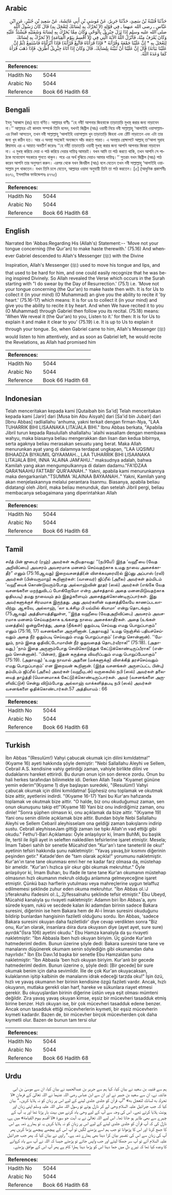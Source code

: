 ## Arabic


<div dir="rtl" lang="ar" style={{fontSize:'larger',backgroundColor:'#f8f9fa',padding:20}}>
حَدَّثَنَا قُتَيْبَةُ بْنُ سَعِيدٍ، حَدَّثَنَا جَرِيرٌ، عَنْ مُوسَى بْنِ أَبِي عَائِشَةَ، عَنْ سَعِيدِ بْنِ جُبَيْرٍ، عَنِ ابْنِ عَبَّاسٍ ـ رضى الله عنهما ـ فِي قَوْلِهِ ‏(‏لاَ تُحَرِّكْ بِهِ لِسَانَكَ لِتَعْجَلَ بِهِ‏)‏ قَالَ كَانَ رَسُولُ اللَّهِ صلى الله عليه وسلم إِذَا نَزَلَ جِبْرِيلُ بِالْوَحْىِ وَكَانَ مِمَّا يُحَرِّكُ بِهِ لِسَانَهُ وَشَفَتَيْهِ فَيَشْتَدُّ عَلَيْهِ وَكَانَ يُعْرَفُ مِنْهُ، فَأَنْزَلَ اللَّهُ الآيَةَ الَّتِي فِي ‏(‏لاَ أُقْسِمُ بِيَوْمِ الْقِيَامَةِ‏)‏ ‏(‏لاَ تُحَرِّكْ بِهِ لِسَانَكَ لِتَعْجَلَ بِهِ * إِنَّ عَلَيْنَا جَمْعَهُ وَقُرْآنَهُ * فَإِذَا قَرَأْنَاهُ فَاتَّبِعْ قُرْآنَهُ‏)‏ فَإِذَا أَنْزَلْنَاهُ فَاسْتَمِعْ ‏(‏ثُمَّ إِنَّ عَلَيْنَا بَيَانَهُ‏)‏ قَالَ إِنَّ عَلَيْنَا أَنْ نُبَيِّنَهُ بِلِسَانِكَ‏.‏ قَالَ وَكَانَ إِذَا أَتَاهُ جِبْرِيلُ أَطْرَقَ، فَإِذَا ذَهَبَ قَرَأَهُ كَمَا وَعَدَهُ اللَّهُ‏.‏
</div>
<div style={{backgroundColor:'#f8f9fa',padding:20, marginBottom: 10}}><table> <thead> <tr> <th>References:</th> <th></th> </tr> </thead> <tbody><tr><td>Hadith No</td><td>5044</td></tr><tr><td>Arabic No</td><td>5044</td></tr><tr><td>Reference</td><td>Book 66 Hadith 68</td></tr></tbody></table></div>

## Bengali


<div dir="ltr" lang="bn" style={{fontSize:'larger',backgroundColor:'#f8f9fa',padding:20}}>
ইবনু ‘আব্বাস (রাঃ) হতে বর্ণিত। আল্লাহর বাণীঃ ‘‘হে নবী! আপনার জিহবাকে তাড়াতাড়ি মুখস্থ করার জন্য নাড়াবেন না।’’ আল্লাহর এই কালাম সম্পর্কে তিনি বলেন, যখনই জিব্রীল (আঃ) ওয়াহী নিয়ে নবী সাল্লাল্লাহু ‘আলাইহি ওয়াসাল্লাম-এর নিকট আসতেন, তখন নবী সাল্লাল্লাহু ‘আলাইহি ওয়াসাল্লাম খুব তাড়াতাড়ি জিহবা এবং ঠোঁট নাড়াতেন এবং এটা তার জন্য খুব কঠিন হত। আর এ অবস্থা সহজেই অন্যজনে আঁচ করতে পারত। এ অবস্থার প্রেক্ষাপটে আল্লাহ্ তা‘আলা সূরাহ ক্বিয়ামাহ এর এ আয়াত অবতীর্ণ করেনঃ ‘‘হে নবী! তাড়াতাড়ি ওয়াহী মুখস্থ করার জন্য আপনি আপনার জিহ্বা নাড়াবেন না। এ মুখস্থ করিয়ে দেয়া ও পাঠ করিয়ে দেয়ার দায়িত্ব আমারই। যখন আমি তা পাঠ করতে থাকি, তখন আপনি সে পাঠকে মনোযোগ সহকারে শুনতে থাকুন। পরে এর অর্থ বুঝিয়ে দেয়াও আমার দায়িত্ব।’’ সুতরাং যখন জিব্রীল (আঃ) পাঠ করেন আপনি তার অনুসরণ করুন। এরপর থেকে যখন জিবরীল (আঃ) বলে যেতেন তখন নবী সাল্লাল্লাহু ‘আলাইহি ওয়াসাল্লাম চুপ থাকতেন। যখন তিনি চলে যেতেন, আল্লাহর ওয়াদা অনুযায়ী তিনি তা পাঠ করতেন। [৫] (আধুনিক প্রকাশনীঃ ৪৬৭১, ইসলামিক ফাউন্ডেশনঃ ৪৭৭৫)
</div>
<div style={{backgroundColor:'#f8f9fa',padding:20, marginBottom: 10}}><table> <thead> <tr> <th>References:</th> <th></th> </tr> </thead> <tbody><tr><td>Hadith No</td><td>5044</td></tr><tr><td>Arabic No</td><td>5044</td></tr><tr><td>Reference</td><td>Book 66 Hadith 68</td></tr></tbody></table></div>

## English


<div dir="ltr" lang="en" style={{fontSize:'larger',backgroundColor:'#f8f9fa',padding:20}}>
Narrated Ibn 'Abbas:Regarding His (Allah's) Statement:-- 'Move not your tongue concerning (the Qur'an) to make haste therewith.' (75.16) And whenever Gabriel descended to Allah's Messenger (ﷺ) with the Divine Inspiration, Allah's Messenger (ﷺ) used to move his tongue and lips, and that used to be hard for him, and one could easily recognize that he was being inspired Divinely. So Allah revealed the Verse which occurs in the Surah starting with "I do swear by the Day of Resurrection.' (75.1) i.e. 'Move not your tongue concerning (the Qur'an) to make haste then with. It is for Us to collect it (in your mind) (O Muhammad) an give you the ability to recite it 'by heart.' (75.16-17) which means: It is for us to collect it (in your mind) and give you the ability to recite it by heart. And when We have recited it to you (O Muhammad) through Gabriel then follow you its recital. (75.18) means: 'When We reveal it (the Qur'an) to you, Listen to it.' for then: It is for Us to explain it and make it clear to you' (75.19) i.e. It is up to Us to explain it through your tongue. So, when Gabriel came to him, Allah's Messenger (ﷺ) would listen to him attentively, and as soon as Gabriel left, he would recite the Revelations, as Allah had promised him
</div>
<div style={{backgroundColor:'#f8f9fa',padding:20, marginBottom: 10}}><table> <thead> <tr> <th>References:</th> <th></th> </tr> </thead> <tbody><tr><td>Hadith No</td><td>5044</td></tr><tr><td>Arabic No</td><td>5044</td></tr><tr><td>Reference</td><td>Book 66 Hadith 68</td></tr></tbody></table></div>

## Indonesian


<div dir="ltr" lang="id" style={{fontSize:'larger',backgroundColor:'#f8f9fa',padding:20}}>
Telah menceritakan kepada kami [Qutaibah bin Sa'id] Telah menceritakan kepada kami [Jarir] dari [Musa bin Abu Aisyah] dari [Sa'id bin Jubair] dari [Ibnu Abbas] radliallahu 'anhuma, yakni terkait dengan firman-Nya, "LAA TUHARRIK BIHI LISAANAKA LITA'JALA BIHI." Ibnu Abbas berkata, "Apabila Jibril turun kepada Rasulullah shallallahu 'alaihi wasallam dengan membawa wahyu, maka biasanya beliau mengerakkan dan lisan dan kedua bibirnya, serta agaknya beliau merasakan sesuatu yang berat. Maka Allah menurunkan ayat yang di dalamnya terdapat ungkapan, "LAA UQSIMU BIHAADZA BIYAUMIL QIYAAMAH.., LAA TUHARRIK BIHI LISAANAKA LITA'JALA BIHI, INNA 'ALAINA JAM'AHU.." maksudnya adalah, bahwa Kamilah yang akan mengumpulkannya di dalam dadamu."FA'IDZAA QARA'NAAHU FATTABI' QUR'AANAH.." Yakni, apabila kami menurunkannya maka dengarkanlah."TSUMMA 'ALAINAA BAYAANAH.." Yakni, Kamilah yang akan menjelaskannya melalui perantara lisanmu. Biasanya, apabila beliau didatangi oleh Jibril, maka beliau menunduk, dan setelah Jibril pergi, beliau membacanya sebagaimana yang diperintahkan Allah
</div>
<div style={{backgroundColor:'#f8f9fa',padding:20, marginBottom: 10}}><table> <thead> <tr> <th>References:</th> <th></th> </tr> </thead> <tbody><tr><td>Hadith No</td><td>5044</td></tr><tr><td>Arabic No</td><td>5044</td></tr><tr><td>Reference</td><td>Book 66 Hadith 68</td></tr></tbody></table></div>

## Tamil


<div dir="ltr" lang="ta" style={{fontSize:'larger',backgroundColor:'#f8f9fa',padding:20}}>
சயீத் பின் ஜுபைர் (ரஹ்) அவர்கள் கூறியதாவது: ‘‘(நபியே!) இந்த ‘வஹீ’யை (வேத அறிவிப்பை) அவசரம் அவசரமாக மனனம் செய்வதற்காக உமது நாவை அசைக்காதீர்” எனும் (75:16ஆவது) இறைவசனத்தி(ன் விளக்கவுரையி)ல் இப்னு அப்பாஸ் (ரலி) அவர்கள் (பின்வருமாறு) கூறினார்கள்: (வானவர்) ஜிப்ரீல் (அலை) அவர்கள் தம்மிடம் ‘வஹீ’யைக் கொண்டுவரும்போது அல்லாஹ்வின் தூதர் (ஸல்) அவர்கள் (எங்கே வேத வசனங்களை மறந்துவிடப் போகிறோமோ என்ற அச்சத்தால் அதை மனனமிடுவதற்காக ஓதியபடி) தமது நாவையும் தம் இதழ்களையும் அசைத்துக்கொண்டிருப்பார்கள். இது அவர்களுக்குச் சிரமமாக இருந்தது. அது அவர்களின் வதனத்திலேயே காணப்படலாயிற்று. ஆகவே, அல்லாஹ், ‘லா உக்சிமு பி யவ்மில் கியாமா’ என்று தொடங்கும் (75ஆவது) அத்தியாயத்திலுள்ள, ‘‘இந்த வஹீயை (வேதஅறிவிப்பை) அவசரம் அவசரமாக மனனம் செய்வதற்காக உங்களது நாவை அசைக்காதீர்கள். அதை (உங்கள் மனத்தில்) ஒன்றுசேர்த்து, அதை (நீங்கள்) ஓதும்படி செய்வது எமது பொறுப்பாகும்” எனும் (75:16, 17) வசனங்களை அருளினான். (அதாவது) ‘உமது நெஞ்சில் பதியச்செய்வதும் அதை நீர் ஓதும்படி செய்வதும் எமது பொறுப்பாகும்’ (என்று சொன்னான்). ‘‘மேலும், நாம் இதை ஓதிவிட்டோமாயின் நீர் ஓதுவதைத் தொடர்வீராக!” (75:18). (அதாவது,) ‘நாம் இதை அருளும்போது செவிகொடுத்துக் கேட்டுக்கொண்டிருப்பீராக!’ (என்றும் சொன்னான்). ‘‘பின்னர், இதன் கருத்தை விவரிப்பதும் எமது பொறுப்பேயாகும்” (75:19). (அதாவது) ‘உமது நாவால் அதனை (மக்களுக்கு) விளக்கித் தரச்செய்வதும் எமது பொறுப்பாகும்’ என இறைவன் கூறினான். (இந்த வசனங்கள் அருளப்பட்ட பின்பு) தம்மிடம் ஜிப்ரீல் (அலை) அவர்கள் (வஹீயுடன்) வருகையில் நபி (ஸல்) அவர்கள் தலையைத் தாழ்த்தி (மௌனமாகக் கேட்டு)க்கொண்டிருப்பார்கள். அவர் (வசனங்களை அருளிவிட்டுச்) சென்று விடும்போது அல்லாஹ் வாக்களித்தபடி நபி (ஸல்) அவர்கள் வசனங்களை ஓதிக்கொண்டார்கள்.57 அத்தியாயம் : 66
</div>
<div style={{backgroundColor:'#f8f9fa',padding:20, marginBottom: 10}}><table> <thead> <tr> <th>References:</th> <th></th> </tr> </thead> <tbody><tr><td>Hadith No</td><td>5044</td></tr><tr><td>Arabic No</td><td>5044</td></tr><tr><td>Reference</td><td>Book 66 Hadith 68</td></tr></tbody></table></div>

## Turkish


<div dir="ltr" lang="tr" style={{fontSize:'larger',backgroundColor:'#f8f9fa',padding:20}}>
İbn Abbas "(Resulüm!) Vahyi çabucak okumak için dilini kımıldatma!"(Kıyame 16) ayeti hakkında şöyle demiştir: "Nebi Sallallahu Aleyhi ve Sellem, Cebrail A.S. kendisine vahiy getirdiği zaman, vahiyle birlikte dilini ve dudaklarını hareket ettirirdi. Bu durum onun için son derece zordu. Onun bu hali herkes tarafından bilinmekte idi. Derken Allah Teala "Kıyamet gününe yemin ederim"(Kıyame 1) diye başlayan suredeki, "(Resulüm!) Vahyi çabucak okumak için dilini kımıldatma! Şüphesiz onu toplamak ve okutmak bize aittir, ayetlerini indirdi. "(Kıyame 16-17) Yani bu Kur'anı hafızanda toplamak ve okutmak bize aittir. "O halde, biz onu okuduğumuz zaman, sen onun okunuşunu takip et!"(Kıyame 18) Yani biz onu indirdiğimiz zaman, onu dinle! "Sonra şüphen olmasın ki, onu açıklamak da bize aittir. "(Kıyame 19) Yani onu senin dilinle açıklamak bize aittir. Bundan böyle Nebi Sallallahu Aleyhi ve Sellem Cebaril aleyhisselam ona geldiği zaman bakışlarını indirip sustu. Cebrall aleyhisseJam gittiği zaman ise tıpkı Allah'ın vad ettiği gibi okudu." Fethu'l-Bari Açıklaması: Öyle anlaşılıyor ki, İmam BuhMi, bu başlık ile, tertil ile ilgili ayet in seleften nakledilen tefsirlerine işaret etmiştir. Mesela; İmam Taberi sahih bir senetle Mücahid'den "Kur'an'ı tane taneterlil ile oku!" ayetinin tefsiri hakkında şunu nakletmiştir: "Yavaş yavaş,bir kısmını diğerinin peşinden getir." Katade'den de "tam olarak açıkla!" yorumunu nakletmiştir. Kur'an'ın tane tane okunması emri her ne kadar farz olmasa da, müstehap bir ameldir. "Kur'an'ı hızlıca şiir okur gibi okumak mekruhtur." Öyle anlaşılıyor ki, İmam Buharı, bu ifade ile tane tane Kur'an okumanın müstehap olmasının hızlı okumanın mekruh olduğu anlamına gelmeyeceğine işaret etmiştir. Çünkü bazı harflerin yutulması veya mahreçlerine uygun telaffuz edilmemesi şeklinde zuhur eden okuma mekruhtur. "İbn Abbas oI.:J )/feraknahu ifadesini ol:.L,.2j/fessalnahu şeklinde tefsir etmiştir." Ebu Ubeyd, Mücahid kanalıyla şu rivayeti nakletmiştir: Adamın biri İbn Abbas'a, aynı sürede kıyam, rukü ve secdede kalan iki adamdan birinin sadece Bakara suresini, diğerinin ise hem Bakara hem de Al-i İmran suresini okuduğunu bildirip bunlardan hangisinin faziletli olduğunu sordu. İbn Abbas, 'sadece Bakara suresini okuyan daha faziletlidir' diye cevap verdikten sonra "Biz onu, Kur'an olarak, insanlara dıira dura okuyasın diye (ayet ayet, sure sure) ayırdık"(İsra 106) ayetini okudu." Ebu Hamza kanalıyla da şu rivayeti nakletmiştir: "İbn Abbasla Iben hızlı okuyan biriyim. Üç günde Kur'anlı hatmederiml dedim. Bunun üzerine şöyle dedi: Bakara suresini tane tane ve manalarını düşünerek okumam senin söylediğin gibi okumamdan daha hayırlıdır." İbn Ebı Davı.1d başka bir senetle Ebu Hamzaldan şunu nakletmiştir: "İbn Abbasla 'ben hızlı okuyan biriyim. Kur'anlı bir gecede hatmederiml dedim. Bunun üzerine o, şöyle dedi: [Bir gecede] bir sure okumak benim için daha sevimlidir. İlle de çok Kur'an okuyacaksan, kulaklarının işitip kalbinin de manalarını idrak edeceği tarzda oku!" İşin özü, hızlı ve yavaş okumanın her birinin kendisine özgü fazileti vardır. Ancak, hızlı okuyanın, mutlaka gerekli olan harf, hareke ve sükunlara riayet etmesi gerekir. Bu okuyuşlardan birinin diğerine üstün veya eşit olması mümteni değildir. Zira yavaş yavaş okuyan kimse, eşsiz bir mücevheri tasadduk etmiş birine benzer. Hızlı okuyan ise, bir çok mücevheri tasadduk edene benzer. Ancak onun tasadduk ettiği mücevherlerin kıymeti, bir eşsiz mücevherin kıymeti kadardır. Bazen de, bir mücevher birçok mücevherden çok daha kıymetli olur. Bazen de bunun tam tersi olur
</div>
<div style={{backgroundColor:'#f8f9fa',padding:20, marginBottom: 10}}><table> <thead> <tr> <th>References:</th> <th></th> </tr> </thead> <tbody><tr><td>Hadith No</td><td>5044</td></tr><tr><td>Arabic No</td><td>5044</td></tr><tr><td>Reference</td><td>Book 66 Hadith 68</td></tr></tbody></table></div>

## Urdu


<div dir="rtl" lang="ur" style={{fontSize:'larger',backgroundColor:'#f8f9fa',padding:20}}>
ہم سے قتیبہ بن سعید نے بیان کیا، کہا ہم سے جریر بن عبدالحمید نے بیان کیا، ان سے موسیٰ بن ابی عائشہ نے، ان سے سعید بن جبیر نے اور ان سے ابن عباس رضی اللہ عنہما نے اللہ تعالیٰ کے فرمان «لا تحرك به لسانك لتعجل به‏» ”آپ قرآن کو جلدی جلدی لینے کے لیے اس پر زبان کو نہ ہلایا کریں۔“ بیان کیا کہ جب جبرائیل علیہ السلام وحی لے کر نازل ہوتے تو رسول اللہ صلی اللہ علیہ وسلم اپنی زبان اور ہونٹ ہلایا کرتے تھے۔ اس کی وجہ سے آپ کے لیے وحی یاد کرنے میں بہت بار پڑتا تھا اور یہ آپ کے چہرے سے بھی ظاہر ہو جاتا تھا۔ اس لیے اللہ تعالیٰ نے یہ آیت جو سورۃ «لا أقسم بيوم القيامة‏» میں ہے، نازل کی کہ آپ قرآن کو جلدی جلدی لینے کے لیے اس پر زبان کو نہ ہلایا کریں یہ تو ہمارے ذمہ ہے اس کا جمع کرنا اور اس کا پڑھوانا تو جب ہم اسے پڑھنے لگیں تو آپ اس کے پیچھے پیچھے پڑھا کریں پھر آپ کی زبان سے اس کی تفسیر بیان کرا دینا بھی ہمارے ذمہ ہے۔“ راوی نے بیان کیا کہ پھر جب جبرائیل علیہ السلام آتے تو آپ سر جھکا لیتے اور جب واپس جاتے تو پڑھتے جیسا کہ اللہ نے آپ سے یاد کروانے کا وعدہ کیا تھا کہ تیرے دل میں جما دینا اس کو پڑھا دینا ہمارا کام ہے پھر آپ اس کے موافق پڑھتے۔
</div>
<div style={{backgroundColor:'#f8f9fa',padding:20, marginBottom: 10}}><table> <thead> <tr> <th>References:</th> <th></th> </tr> </thead> <tbody><tr><td>Hadith No</td><td>5044</td></tr><tr><td>Arabic No</td><td>5044</td></tr><tr><td>Reference</td><td>Book 66 Hadith 68</td></tr></tbody></table></div>